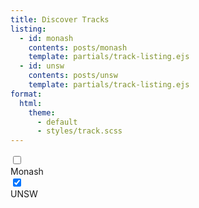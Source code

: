 ```yaml
---
title: Discover Tracks
listing:
  - id: monash
    contents: posts/monash
    template: partials/track-listing.ejs
  - id: unsw
    contents: posts/unsw
    template: partials/track-listing.ejs
format:
  html:
    theme: 
      - default
      - styles/track.scss
---
```


:::{.track-listing}

:::{.track}
```{=html}
<input type="checkbox" class = "track-chkbox">
<div class="track-header-card">
  <span> Monash </span>
  <i></i>
</div>

```

:::{#monash .listing}
:::

:::



:::{.track}
```{=html}
<input type="checkbox" checked class = "track-chkbox">
<div class="track-header-card">
  <span> UNSW </span>
  <i></i>
</div>

```

:::{#unsw .listing}
:::

:::

:::


